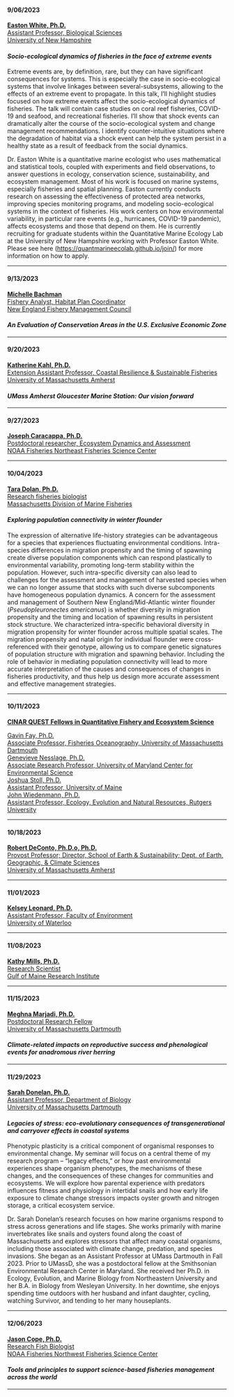 #### 9/06/2023 {#white}

[**Easton White, Ph.D.**\
Assistant Professor, Biological Sciences\
University of New Hampshire](https://quantmarineecolab.github.io/)

#### ***Socio-ecological dynamics of fisheries in the face of extreme events***

Extreme events are, by definition, rare, but they can have significant consequences for systems. This is especially the case in socio-ecological systems that involve linkages between several-subsystems, allowing to the effects of an extreme event to propagate. In this talk, I'll highlight studies focused on how extreme events affect the socio-ecological dynamics of fisheries. The talk will contain case studies on coral reef fisheries, COVID-19 and seafood, and recreational fisheries. I'll show that shock events can dramatically alter the course of the socio-ecological system and change management recommendations. I identify counter-intuitive situations where the degradation of habitat via a shock event can help the system persist in a healthy state as a result of feedback from the social dynamics.

Dr. Easton White is a quantitative marine ecologist who uses mathematical and statistical tools, coupled with experiments and field observations, to answer questions in ecology, conservation science, sustainability, and ecosystem management. Most of his work is focused on marine systems, especially fisheries and spatial planning. Easton currently conducts research on assessing the effectiveness of protected area networks, improving species monitoring programs, and modeling socio-ecological systems in the context of fisheries. His work centers on how environmental variability, in particular rare events (e.g., hurricanes, COVID-19 pandemic), affects ecosystems and those that depend on them. He is currently recruiting for graduate students within the Quantitative Marine Ecology Lab at the University of New Hampshire working with Professor Easton White. Please see here ([https://quantmarineecolab.github.io/join/](https://nam12.safelinks.protection.outlook.com/?url=https%3A%2F%2Fquantmarineecolab.github.io%2Fjoin%2F&data=05%7C01%7Cgfay%40umassd.edu%7C2f1b6dbd36c648e43a5708db935fefc0%7C328d6c0d0f2f4b7693109762ba1c3e2d%7C0%7C0%7C638265812886395101%7CUnknown%7CTWFpbGZsb3d8eyJWIjoiMC4wLjAwMDAiLCJQIjoiV2luMzIiLCJBTiI6Ik1haWwiLCJXVCI6Mn0%3D%7C3000%7C%7C%7C&sdata=3WF%2FQiYAemE2d9Fo%2FZJph3xbRTip4AcJH0%2B9TqNMcSI%3D&reserved=0 "Original URL: https://quantmarineecolab.github.io/join/. Click or tap if you trust this link.")) for more information on how to apply.

------------------------------------------------------------------------

#### 9/13/2023 {#bachman}

[**Michelle Bachman**\
Fishery Analyst, Habitat Plan Coordinator\
New England Fishery Management Council](nefmc.org)

#### ***An Evaluation of Conservation Areas in the U.S. Exclusive Economic Zone***

------------------------------------------------------------------------

#### 9/20/2023 {#kahl}

[**Katherine Kahl, Ph.D.**\
Extension Assistant Professor, Coastal Resilience & Sustainable Fisheries\
University of Massachusetts Amherst](https://eco.umass.edu/people/faculty/kahl-katherine/)

#### *UMass Amherst Gloucester Marine Station: Our vision forward*

------------------------------------------------------------------------

#### 9/27/2023 {#caracappa}

[**Joseph Caracappa, Ph.D.**\
Postdoctoral researcher, Ecosystem Dynamics and Assessment\
NOAA Fisheries Northeast Fisheries Science Center](https://www.fisheries.noaa.gov/contact/joseph-caracappa)

------------------------------------------------------------------------

#### 10/04/2023 {#dolan}

[**Tara Dolan, Ph.D.**\
Research fisheries biologist\
Massachusetts Division of Marine Fisheries](https://scholar.google.com/citations?user=Xndpi9YAAAAJ&hl=en)

#### *Exploring population connectivity in winter flounder*

The expression of alternative life-history strategies can be advantageous for a species that experiences fluctuating environmental conditions. Intra-species differences in migration propensity and the timing of spawning create diverse population components which can respond plastically to environmental variability, promoting long-term stability within the population. However, such intra-specific diversity can also lead to challenges for the assessment and management of harvested species when we can no longer assume that stocks with such diverse subcomponents have homogeneous population dynamics. A concern for the assessment and management of Southern New England/Mid-Atlantic winter flounder (*Pseudopleuronectes americanus*) is whether diversity in migration propensity and the timing and location of spawning results in persistent stock structure. We characterized intra-specific behavioral diversity in migration propensity for winter flounder across multiple spatial scales. The migration propensity and natal origin for individual flounder were cross-referenced with their genotype, allowing us to compare genetic signatures of population structure with migration and spawning behavior. Including the role of behavior in mediating population connectivity will lead to more accurate interpretation of the causes and consequences of changes in fisheries productivity, and thus help us design more accurate assessment and effective management strategies.

------------------------------------------------------------------------

#### 10/11/2023 {#quest}

[**CINAR QUEST Fellows in Quantitative Fishery and Ecosystem Science**](www.cinar.org)

[Gavin Fay, Ph.D.\
Associate Professor, Fisheries Oceanography, University of Massachusetts Dartmouth](www.thefaylab.com)\
[Genevieve Nesslage, Ph.D.\
Associate Research Professor, University of Maryland Center for Environmental Science](https://www.umces.edu/genevieve-nesslage)\
[Joshua Stoll, Ph.D.\
Assistant Professor, University of Maine](https://joshua-stoll.com/)\
[John Wiedenmann, Ph.D.\
Assistant Professor, Ecology, Evolution and Natural Resources, Rutgers University](https://deenr.rutgers.edu/faculty/John_Wiedenmann.html)

------------------------------------------------------------------------

#### 10/18/2023

[**Robert DeConto, Ph.D.o, Ph.D.**\
Provost Professor; Director, School of Earth & Sustainability; Dept. of Earth, Geographic, & Climate Sciences\
University of Massachusetts Amherst](https://blogs.umass.edu/deconto/?_gl=1%2A1lccyo1%2A_gcl_au%2AMTE1NTE1NTQxLjE2ODk2MDk4NTc.%2A_ga%2ANTA0OTQ1NDc4LjE2ODk2MDk4NTc.%2A_ga_21RLS0L7EB%2AMTY5Mjk3Njk5My40LjAuMTY5Mjk3Njk5Ni4wLjAuMA..)

------------------------------------------------------------------------

#### 11/01/2023 {#leonard}

[**Kelsey Leonard, Ph.D.**\
Assistant Professor, Faculty of Environment\
University of Waterloo](https://www.kelseyleonard.com/)

------------------------------------------------------------------------

#### 11/08/2023 {#mills}

[**Kathy Mills, Ph.D.**\
Research Scientist\
Gulf of Maine Research Institute](https://gmri.org/our-approach/staff/kathy-mills/)

------------------------------------------------------------------------

#### 11/15/2023 {#marjadi}

[**Meghna Marjadi, Ph.D.**\
Postdoctoral Research Fellow\
University of Massachusetts Dartmouth](https://www.linkedin.com/in/meghna-n-marjadi-10791332/)

#### *Climate-related impacts on reproductive success and phenological events for anadromous river herring* 

------------------------------------------------------------------------

#### 11/29/2023 {#donelan}

[**Sarah Donelan, Ph.D.**\
Assistant Professor, Department of Biology\
University of Massachusetts Dartmouth](https://sarahdonelanphd.weebly.com/)

#### ***Legacies of stress: eco-evolutionary consequences of transgenerational and carryover effects in coastal systems***

Phenotypic plasticity is a critical component of organismal responses to environmental change. My seminar will focus on a central theme of my research program -- "legacy effects," or how past environmental experiences shape organism phenotypes, the mechanisms of these changes, and the consequences of these changes for communities and ecosystems. We will explore how parental experience with predators influences fitness and physiology in intertidal snails and how early life exposure to climate change stressors impacts oyster growth and nitrogen storage, a critical ecosystem service.

Dr. Sarah Donelan's research focuses on how marine organisms respond to stress across generations and life stages. She works primarily with marine invertebrates like snails and oysters found along the coast of Massachusetts and explores stressors that affect many coastal organisms, including those associated with climate change, predation, and species invasions. She began as an Assistant Professor at UMass Dartmouth in Fall 2023. Prior to UMassD, she was a postdoctoral fellow at the Smithsonian Environmental Research Center in Maryland. She received her Ph.D. in Ecology, Evolution, and Marine Biology from Northeastern University and her B.A. in Biology from Wesleyan University. In her downtime, she enjoys spending time outdoors with her husband and infant daughter, cycling, watching Survivor, and tending to her many houseplants.

------------------------------------------------------------------------

#### 12/06/2023 {#cope}

[**Jason Cope, Ph.D.**\
Research Fish Biologist\
NOAA Fisheries Northwest Fisheries Science Center](https://www.fisheries.noaa.gov/contact/jason-cope-phd)

#### ***Tools and principles to support science-based fisheries management across the world***

------------------------------------------------------------------------
